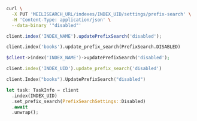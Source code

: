 <CodeGroup>

```bash cURL
curl \
  -X PUT 'MEILISEARCH_URL/indexes/INDEX_UID/settings/prefix-search' \
  -H 'Content-Type: application/json' \
  --data-binary '"disabled"'
```

```javascript JS
client.index('INDEX_NAME').updatePrefixSearch('disabled');
```

```python Python
client.index('books').update_prefix_search(PrefixSearch.DISABLED)
```

```php PHP
$client->index('INDEX_NAME')->updatePrefixSearch('disabled');
```

```ruby Ruby
client.index('INDEX_UID').update_prefix_search('disabled')
```

```go Go
client.Index("books").UpdatePrefixSearch("disabled")
```

```rust Rust
let task: TaskInfo = client
  .index(INDEX_UID)
  .set_prefix_search(PrefixSearchSettings::Disabled)
  .await
  .unwrap();
```
</CodeGroup>